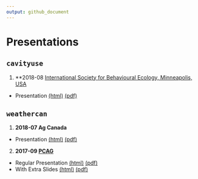 ```yaml
---
output: github_document
---
```


# Presentations

## `cavityuse`

1. **2018-08 [International Society for Behavioural Ecology, Minneapolis, USA](http://www.behavecol.com)

  - Presentation [(html)](http://steffilazerte.github.io/Presentations/2018-08%20ISBE/LaZerte_ISBE_2018.html) [(pdf)](hhttp://steffilazerte.github.io/Presentations/2018-08%20ISBE/LaZerte_Gow_ISBE_cavityuse.pdf)

## `weathercan`

1. **2018-07 Ag Canada**

  - Presentation [(html)](http://steffilazerte.github.io/Presentations/2018-07%20Ag%20Canada%20-%20weathercan/LaZerte_AGCAN_2018_weathercan.html) [(pdf)](http://steffilazerte.github.io/Presentations/2018-07%20Ag%20Canada%20-%20weathercan/LaZerte_AGCAN_2018_weathercan.pdf)

2. **2017-09 [PCAG](http://pcag.uwinnipeg.ca/PCAG2017.html)**
  
  - Regular Presentation [(html)](https://steffilazerte.github.io/Presentations/2017-09%20PCAG%20-%20weathercan/LaZerte_PCAG_2017_weathercan.html) [(pdf)](https://steffilazerte.github.io/Presentations/2017-09%20PCAG%20-%20weathercan/LaZerte_PCAG_2017_weathercan.pdf)
  - With Extra Slides [(html)](https://steffilazerte.github.io/Presentations/2017-09%20PCAG%20-%20weathercan/LaZerte_PCAG_2017_weathercan_extra.html) [(pdf)](https://steffilazerte.github.io/Presentations/2017-09%20PCAG%20-%20weathercan/LaZerte_PCAG_2017_weathercan_extra.pdf)